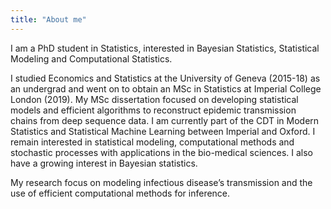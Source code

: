```yaml
---
title: "About me"
---
```


I am a PhD student in Statistics, interested in Bayesian Statistics, Statistical Modeling and Computational Statistics.

I studied Economics and Statistics at the University of Geneva (2015-18) as an undergrad and went on to obtain an MSc in Statistics at Imperial College London (2019). My MSc dissertation focused on developing statistical models and efficient algorithms to reconstruct epidemic transmission chains from deep sequence data. I am currently part of the CDT in Modern Statistics and Statistical Machine Learning between Imperial and Oxford. I remain interested in statistical modeling, computational methods and stochastic processes with applications in the bio-medical sciences. I also have a growing interest in Bayesian statistics.

My research focus on modeling infectious disease's transmission and the use of efficient computational methods for inference.
